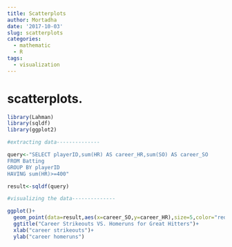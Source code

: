 ```yaml
---
title: Scatterplots
author: Mortadha
date: '2017-10-03'
slug: scatterplots
categories:
  - mathematic
  - R
tags:
  - visualization
---
```


# scatterplots.
```r
library(Lahman)
library(sqldf)
library(ggplot2)
```

```r
#extracting data--------------

query<-"SELECT playerID,sum(HR) AS career_HR,sum(SO) AS career_SO
FROM Batting
GROUP BY playerID
HAVING sum(HR)>=400"

result<-sqldf(query)

#visualizing the data--------------

ggplot()+
  geom_point(data=result,aes(x=career_SO,y=career_HR),size=5,color="red")+
  ggtitle("Career Strikeouts VS. Homeruns for Great Hitters")+
  xlab("career strikeouts")+
  ylab("career homeruns")
```

